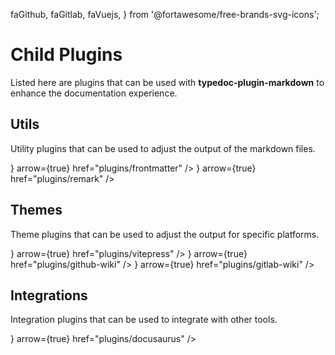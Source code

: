   faGithub,
  faGitlab,
  faVuejs,
} from '@fortawesome/free-brands-svg-icons';

# Child Plugins

Listed here are plugins that can be used with **typedoc-plugin-markdown** to enhance the documentation experience.

## Utils

Utility plugins that can be used to adjust the output of the markdown files.

<Cards num={2}>
  <Cards.Card
    title="typedoc-plugin-frontmatter"
    icon={<FontAwesomeIcon icon={faFileLines} />}
    arrow={true}
    href="plugins/frontmatter"
  />
  <Cards.Card
    title="typedoc-plugin-remark"
    icon={<FontAwesomeIcon icon={faFileLines} />}
    arrow={true}
    href="plugins/remark"
  />
</Cards>

## Themes

Theme plugins that can be used to adjust the output for specific platforms.

<Cards num={2}>
  <Cards.Card
    title="typedoc-vitepress-theme"
    icon={<FontAwesomeIcon icon={faVuejs} />}
    arrow={true}
    href="plugins/vitepress"
  />
  <Cards.Card
    title="typedoc-github-wiki-theme"
    icon={<FontAwesomeIcon icon={faGithub} />}
    arrow={true}
    href="plugins/github-wiki"
  />
  <Cards.Card
    title="typedoc-gitlab-wiki-theme"
    icon={<FontAwesomeIcon icon={faGitlab} />}
    arrow={true}
    href="plugins/gitlab-wiki"
  />
</Cards>

## Integrations

Integration plugins that can be used to integrate with other tools.

<Cards num={2}>
  <Cards.Card
    title="docusaurus-plugin-typedoc"
    icon={<FontAwesomeIcon icon={faBook} />}
    arrow={true}
    href="plugins/docusaurus"
  />
</Cards>
